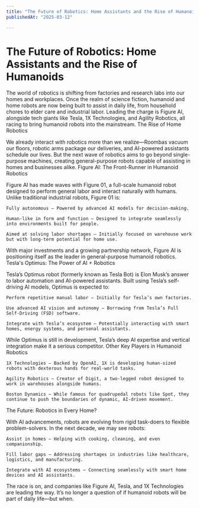 ```yaml
---
title: "The Future of Robotics: Home Assistants and the Rise of Humanoids" 
publishedAt: "2025-03-12"

---
```


# The Future of Robotics: Home Assistants and the Rise of Humanoids
The world of robotics is shifting from factories and research labs into our homes and workplaces. Once the realm of science fiction, humanoid and home robots are now being built to assist in daily life, from household chores to elder care and industrial labor. Leading the charge is Figure AI, alongside tech giants like Tesla, 1X Technologies, and Agility Robotics, all racing to bring humanoid robots into the mainstream.
The Rise of Home Robotics

We already interact with robotics more than we realize—Roombas vacuum our floors, robotic arms package our deliveries, and AI-powered assistants schedule our lives. But the next wave of robotics aims to go beyond single-purpose machines, creating general-purpose robots capable of assisting in homes and businesses alike.
Figure AI: The Front-Runner in Humanoid Robotics

Figure AI has made waves with Figure 01, a full-scale humanoid robot designed to perform general labor and interact naturally with humans. Unlike traditional industrial robots, Figure 01 is:

    Fully autonomous – Powered by advanced AI models for decision-making.

    Human-like in form and function – Designed to integrate seamlessly into environments built for people.

    Aimed at solving labor shortages – Initially focused on warehouse work but with long-term potential for home use.

With major investments and a growing partnership network, Figure AI is positioning itself as the leader in general-purpose humanoid robotics.
Tesla's Optimus: The Power of AI + Robotics

Tesla’s Optimus robot (formerly known as Tesla Bot) is Elon Musk’s answer to labor automation and AI-powered assistants. Built using Tesla’s self-driving AI models, Optimus is expected to:

    Perform repetitive manual labor – Initially for Tesla’s own factories.

    Use advanced AI vision and autonomy – Borrowing from Tesla’s Full Self-Driving (FSD) software.

    Integrate with Tesla’s ecosystem – Potentially interacting with smart homes, energy systems, and personal assistants.

While Optimus is still in development, Tesla’s deep AI expertise and vertical integration make it a serious competitor.
Other Key Players in Humanoid Robotics

    1X Technologies – Backed by OpenAI, 1X is developing human-sized robots with dexterous hands for real-world tasks.

    Agility Robotics – Creator of Digit, a two-legged robot designed to work in warehouses alongside humans.

    Boston Dynamics – While famous for quadrupedal robots like Spot, they continue to push the boundaries of dynamic, AI-driven movement.

The Future: Robotics in Every Home?

With AI advancements, robots are evolving from rigid task-doers to flexible problem-solvers. In the next decade, we may see robots:

    Assist in homes – Helping with cooking, cleaning, and even companionship.

    Fill labor gaps – Addressing shortages in industries like healthcare, logistics, and manufacturing.

    Integrate with AI ecosystems – Connecting seamlessly with smart home devices and AI assistants.

The race is on, and companies like Figure AI, Tesla, and 1X Technologies are leading the way. It’s no longer a question of if humanoid robots will be part of daily life—but when.


